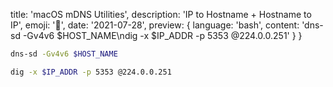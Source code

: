   title: 'macOS mDNS Utilities',
  description: 'IP to Hostname + Hostname to IP',
  emoji: '🔗',
  date: '2021-07-28',
  preview: {
    language: 'bash',
    content: 'dns-sd -Gv4v6 $HOST_NAME\ndig -x $IP_ADDR -p 5353 @224.0.0.251'
  }
}

```bash Host -> IP
dns-sd -Gv4v6 $HOST_NAME
```

```bash IP -> Host
dig -x $IP_ADDR -p 5353 @224.0.0.251
```
